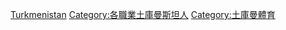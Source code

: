 {{Commonscat|Sportspeople from Turkmenistan}}

[[Category:各国运动员|Turkmenistan]]
[[Category:各職業土庫曼斯坦人|Category:各職業土庫曼斯坦人]]
[[Category:土庫曼體育|Category:土庫曼體育]]
